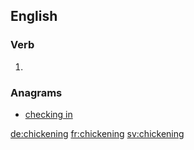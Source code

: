 ==English==

===Verb===
{{head|en}}

# {{present participle of|chicken|lang=en}}

===Anagrams===
* [[checking in#English|checking in]]

[[de:chickening]]
[[fr:chickening]]
[[sv:chickening]]